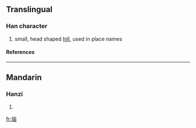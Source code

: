 {{see|堖}}

==Translingual==
===Han character===
{{Han char|rn=32|rad=土|as=06|sn=9|four=|canj=土卜山大 (GYUK)}}
# small, head shaped [[hill]], used in place names
====References====
{{Han ref|kx=0228.291|hdz=10441.110|uh=57B4|ud=22452}}
----
==Mandarin==
===Hanzi===
{{cmn-hanzi|tra=堖|pin=[[nǎo]] ([[nao3]])|wg=[[nao3|nao<sup>3</sup>]]}}
# {{defn|Mandarin}}

[[fr:垴]]